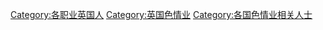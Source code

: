 [[Category:各职业英国人|Category:各职业英国人]]
[[Category:英国色情业|Category:英国色情业]]
[[Category:各国色情业相关人士|Category:各国色情业相关人士]]